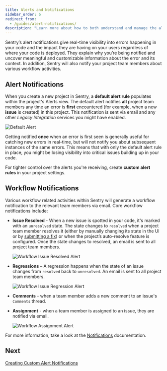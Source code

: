 ```yaml
---
title: Alerts and Notifications
sidebar_order: 6
redirect_from:
  - /guides/alert-notifications/
description: "Learn more about how to both understand and manage the alerts and notifications that give real-time visibility into errors happening in your code."
---
```


Sentry’s alert notifications give real-time visibility into errors happening in your code and the impact they are having on your users regardless of where your code is deployed. They explain why you’re being notified and uncover meaningful and customizable information about the error and its context. In addition, Sentry will also notify your project team members about various workflow activities.

## **Alert Notifications**

When you create a new project in Sentry, a **default alert rule** populates within the project's Alerts view. The default alert notifies **all** project team members any time an error is **first** encountered (for example, when a new **issue** is created) in this project. This notification is sent via email and any other _Legacy Integration_ services you might have enabled.

![Default Alert](alerts_notifications_01.png)

Getting notified **once** when an error is first seen is generally useful for catching new errors in real-time, but will not notify you about subsequent instances of the same errors. This means that with only the default alert rule in place, you might be losing visibility into critical issues building up in your code.

For tighter control over the alerts you're receiving, create **custom alert rules** in your project settings.

## **Workflow Notifications**

Various workflow related activities within Sentry will generate a workflow notification to the relevant team members via email. Core workflow notifications include:

- **Issue Resolved** - When a new issue is spotted in your code, it's marked with an `unresolved` state. The state changes to `resolved` when a project team member resolves it (either by manually changing its state in the UI or by [submitting a fix](/workflow/releases/?platform=browser#after-associating-commits)) or when the project’s auto-resolve feature is configured. Once the state changes to resolved, an email is sent to all project team members.

  ![Workflow Issue Resolved Alert](alerts_notifications_04.png)

- **Regressions** – A regression happens when the state of an issue changes from `resolved` back to `unresolved`. An email is sent to all project team members.

  ![Workflow Issue Regression Alert](alerts_notifications_05.png)

- **Comments** - when a team member adds a new comment to an issue's `Comments` thread.

- **Assignment** - when a team member is assigned to an issue, they are notified via email.

  ![Workflow Assignment Alert](alerts_notifications_03.png)

For more information, take a look at the [Notifications](/workflow/notifications/) documentation.

## Next

[Creating Custom Alert Notifications](/guides/alert-notifications/creating-custom-rules/)
